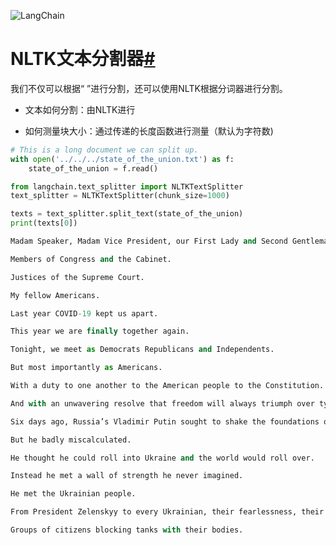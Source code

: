 

<Head>
  <script>
    {
      `(function() {
         var _hmt = _hmt || [];
(function() {
  var hm = document.createElement("script");
  hm.src = "https://hm.baidu.com/hm.js?e60fb290e204e04c5cb6f79b0ac1e697";
  var s = document.getElementsByTagName("script")[0]; 
  s.parentNode.insertBefore(hm, s);
})();
       })();`
    }
  </script>
</Head>

![LangChain](https://pica.zhimg.com/50/v2-56e8bbb52aa271012541c1fe1ceb11a2_r.gif)





NLTK文本分割器[#](#nltk-text-splitter "本标题的永久链接")
============================================

我们不仅可以根据“  ”进行分割，还可以使用NLTK根据分词器进行分割。

- 文本如何分割：由NLTK进行

- 如何测量块大小：通过传递的长度函数进行测量（默认为字符数)

```python
# This is a long document we can split up.
with open('../../../state_of_the_union.txt') as f:
    state_of_the_union = f.read()

```

```python
from langchain.text_splitter import NLTKTextSplitter
text_splitter = NLTKTextSplitter(chunk_size=1000)

```

```python
texts = text_splitter.split_text(state_of_the_union)
print(texts[0])

```

```python
Madam Speaker, Madam Vice President, our First Lady and Second Gentleman.

Members of Congress and the Cabinet.

Justices of the Supreme Court.

My fellow Americans.

Last year COVID-19 kept us apart.

This year we are finally together again.

Tonight, we meet as Democrats Republicans and Independents.

But most importantly as Americans.

With a duty to one another to the American people to the Constitution.

And with an unwavering resolve that freedom will always triumph over tyranny.

Six days ago, Russia’s Vladimir Putin sought to shake the foundations of the free world thinking he could make it bend to his menacing ways.

But he badly miscalculated.

He thought he could roll into Ukraine and the world would roll over.

Instead he met a wall of strength he never imagined.

He met the Ukrainian people.

From President Zelenskyy to every Ukrainian, their fearlessness, their courage, their determination, inspires the world.

Groups of citizens blocking tanks with their bodies.

```


